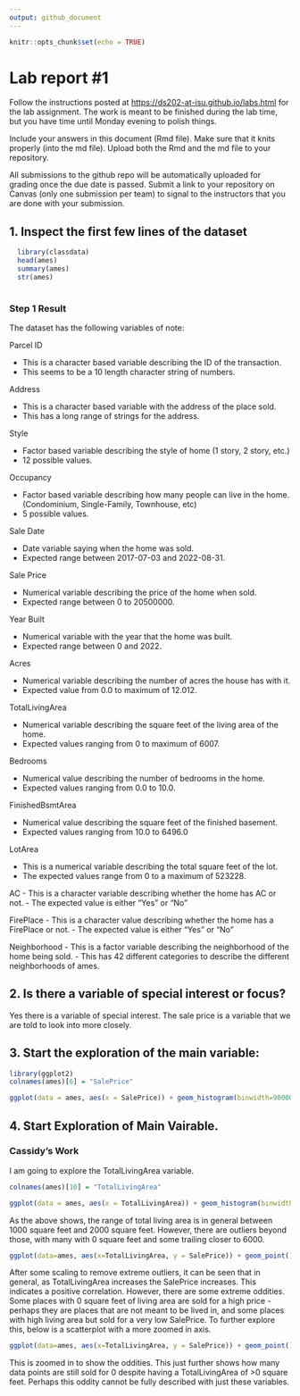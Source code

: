 ```yaml
---
output: github_document
---
```


<!-- README.md is generated from README.Rmd. Please edit the README.Rmd file -->

```r
knitr::opts_chunk$set(echo = TRUE)
```

# Lab report #1

Follow the instructions posted at <https://ds202-at-isu.github.io/labs.html> for the lab assignment. The work is meant to be finished during the lab time, but you have time until Monday evening to polish things.

Include your answers in this document (Rmd file). Make sure that it knits properly (into the md file). Upload both the Rmd and the md file to your repository.

All submissions to the github repo will be automatically uploaded for grading once the due date is passed. Submit a link to your repository on Canvas (only one submission per team) to signal to the instructors that you are done with your submission.

## 1. Inspect the first few lines of the dataset

```r
  
  library(classdata)
  head(ames)
  summary(ames)
  str(ames)
  
```

### Step 1 Result

The dataset has the following variables of note: 

Parcel ID

- This is a character based variable describing the ID of the transaction.
- This seems to be a 10 length character string of numbers.

Address

- This is a character based variable with the address of the place sold.
- This has a long range of strings for the address.

Style 

- Factor based variable describing the style of home (1 story, 2 story, etc.)
- 12 possible values.

Occupancy 

- Factor based variable describing how many people can live in the home. (Condominium, Single-Family, Townhouse, etc)
- 5 possible values.

Sale Date 

- Date variable saying when the home was sold. 
- Expected range between 2017-07-03 and 2022-08-31.

Sale Price 

- Numerical variable describing the price of the home when sold. 
- Expected range between 0 to 20500000. 

Year Built 

- Numerical variable with the year that the home was built. 
- Expected range between 0 and 2022. 

Acres 

- Numerical variable describing the number of acres the house has with it. 
- Expected value from 0.0 to maximum of 12.012. 

TotalLivingArea

- Numerical variable describing the square feet of the living area of the home. 
- Expected values ranging from 0 to maximum of 6007. 

Bedrooms

- Numerical value describing the number of bedrooms in the home. 
- Expected values ranging from 0.0 to 10.0.

FinishedBsmtArea 

- Numerical value describing the square feet of the finished basement.
- Expected values ranging from 10.0 to 6496.0

LotArea

- This is a numerical variable describing the total square feet of the lot.
- The expected values range from 0 to a maximum of 523228.

AC
- This is a character variable describing whether the home has AC or not.
- The expected value is either "Yes" or "No"

FirePlace
- This is a character value describing whether the home has a FirePlace or not. 
- The expected value is either "Yes" or "No"

Neighborhood
- This is a factor variable describing the neighborhood of the home being sold.
- This has 42 different categories to describe the different neighborhoods of ames.

## 2.  Is there a variable of special interest or focus?
Yes there is a variable of special interest. The sale price is a variable that we are told to look into more closely.

## 3. Start the exploration of the main variable:
```r
library(ggplot2)
colnames(ames)[6] = "SalePrice"

ggplot(data = ames, aes(x = SalePrice)) + geom_histogram(binwidth=900000)


```

## 4. Start Exploration of Main Vairable.

### Cassidy's Work
I am going to explore the TotalLivingArea variable.

```r

colnames(ames)[10] = "TotalLivingArea"

ggplot(data = ames, aes(x = TotalLivingArea)) + geom_histogram(binwidth=100)
```
As the above shows, the range of total living area is in general between 1000 square feet and 2000 square feet. However, there are outliers beyond those, with many with 0 square feet and some trailing closer to 6000. 




```r
ggplot(data=ames, aes(x=TotalLivingArea, y = SalePrice)) + geom_point() + ylim(0, 1.0e+06)
```

After some scaling to remove extreme outliers, it can be seen that in general, as TotalLivingArea increases the SalePrice increases. This indicates a positive correlation. However, there are some extreme oddities. Some places with 0 square feet of living area are sold for a  high price - perhaps they are places that are not meant to be lived in, and some places with high living area but sold for a very low SalePrice. To further explore this, below is a scatterplot with a more zoomed in axis.

```r

ggplot(data=ames, aes(x=TotalLivingArea, y = SalePrice)) + geom_point() + ylim(0, 1.0e+05)

```

This is zoomed in to show the oddities. This just further shows how many data points are still sold for 0 despite having a TotalLivingArea of >0 square feet. Perhaps this oddity cannot be fully described with just these variables.
